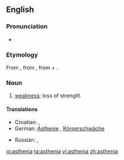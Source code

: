 {{was wotd|2007|September|22}}
==English==

===Pronunciation===
* {{audio|en-us-asthenia.ogg|Audio (US)}}
*: {{rhymes|iːniə}}

===Etymology===
From {{etyl|grc}} {{term|sc=polytonic|ἀσθένεια|tr=asthénia|lang=grc}}, from {{term|sc=polytonic|ἀσθενής|tr=asthenḗs||sick, weak|lang=grc}}, from {{term|sc=polytonic|ἀ-|tr=a||not, un-|lang=grc}} + {{term|sc=polytonic|σθένος|tr=thénos||strength|lang=grc}}.

===Noun===
{{en-noun|-}}

# {{medicine}} [[weakness]]; loss of strength

====Translations====
{{trans-top|loss of strength}}
* Croatian: {{t-|hr|astenija|f}}, {{t-|hr|slabost|f}}
* German: [[Asthenie]] {{f}}, [[Körperschwäche]] {{f}}
{{trans-mid}}
* Russian: {{t+|ru|слабость|tr=slabost'|sc=Cyrl}}, {{t+|ru|астения|tr=asteniya|sc=Cyrl}}
{{trans-bottom}}

[[io:asthenia]]
[[ta:asthenia]]
[[vi:asthenia]]
[[zh:asthenia]]